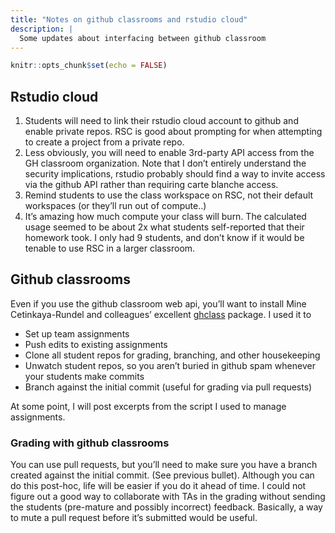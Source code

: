 ```yaml
---
title: "Notes on github classrooms and rstudio cloud"
description: |
  Some updates about interfacing between github classroom
---
```


```r
knitr::opts_chunk$set(echo = FALSE)
```


## Rstudio cloud

1.  Students will need to link their rstudio cloud account to github and enable private repos.  RSC is good about prompting for when attempting to create a project from a private repo.
2.  Less obviously, you will need to enable 3rd-party API access from the GH classroom organization.  Note that I don't entirely understand the security implications, rstudio probably should find a way to invite access via the github API rather than requiring carte blanche access.
4.  Remind students to use the class workspace on RSC, not their default workspaces (or they'll run out of compute..)
5.  It's amazing how much compute your class will burn.  The calculated usage seemed to be about 2x what students self-reported that their homework took.  I only had 9 students, and don't know if it would be tenable to use RSC in a larger classroom.

## Github classrooms
 
Even if you use the github classroom web api, you'll want to install Mine Cetinkaya-Rundel and colleagues' excellent [ghclass](https://rundel.github.io/ghclass/articles/articles/ghclass.html) package.  I used it to

*  Set up team assignments
*  Push edits to existing assignments
*  Clone all student repos for grading, branching, and other housekeeping
*  Unwatch student repos, so you aren't buried in github spam whenever your students make commits
*  Branch against the initial commit (useful for grading via pull requests)

At some point, I will post excerpts from the script I used to manage assignments.

### Grading with github classrooms

You can use pull requests, but you'll need to make sure you have a branch created against the initial commit.
(See previous bullet).  Although you can do this post-hoc, life will be easier if you do it ahead of time.
I could not figure out a good way to collaborate with TAs in the grading without sending the students (pre-mature and possibly incorrect) feedback.  Basically, a way to mute a pull request before it's submitted would be useful.
